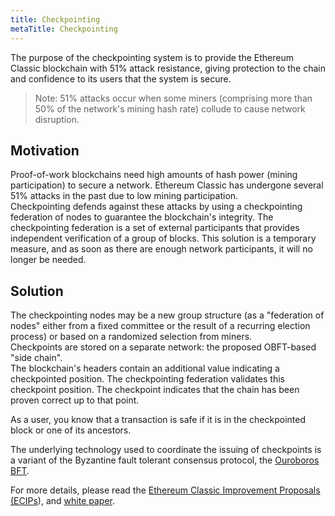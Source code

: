 ```yaml
---
title: Checkpointing
metaTitle: Checkpointing
---
```


The purpose of the checkpointing system is to provide the Ethereum Classic blockchain with 51% attack resistance,
giving protection to the chain and confidence to its users that the system is secure.
> Note: 51% attacks occur when some miners (comprising more than 50% of the network's mining hash rate) collude to cause network disruption.

## Motivation

Proof-of-work blockchains need high amounts of hash power (mining participation) to secure a network. Ethereum Classic has undergone several 51% attacks in the past due to low mining participation.  
Checkpointing defends against these attacks by using a checkpointing federation of nodes to guarantee the blockchain's integrity. The checkpointing federation is a set of external participants that provides independent verification of a group of blocks.
This solution is a temporary measure, and as soon as there are enough network participants, it will no longer be needed.

## Solution

The checkpointing nodes may be a new group structure (as a "federation of nodes" either from a fixed committee or the result of a recurring election process) or based on a randomized selection from miners.  
Checkpoints are stored on a separate network: the proposed OBFT-based "side chain".  
The blockchain's headers contain an additional value indicating a checkpointed position. The checkpointing federation validates this checkpoint position. The checkpoint indicates that the chain has been proven correct up to that point.

As a user, you know that a transaction is safe if it is in the checkpointed block or one of its ancestors.

The underlying technology used to coordinate the issuing of checkpoints is a variant of the Byzantine fault tolerant consensus protocol, the [Ouroboros BFT](https://eprint.iacr.org/2018/1049.pdf).


For more details, please read the [Ethereum Classic Improvement Proposals (ECIPs](https://github.com/ethereumclassic/ECIPs/blob/master/_specs/ecip-1097.md)), and [white paper](https://dimkarakostas.com/checkpointed_blockchains.pdf).
